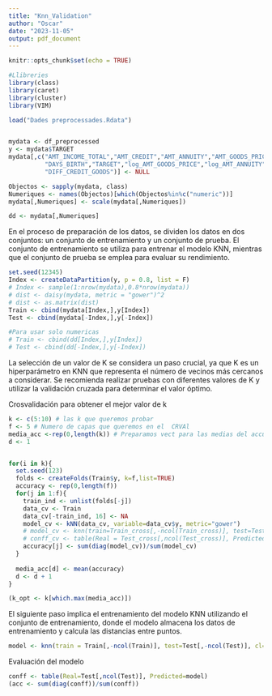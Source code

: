```yaml
---
title: "Knn_Validation"
author: "Oscar"
date: "2023-11-05"
output: pdf_document
---
```


```r
knitr::opts_chunk$set(echo = TRUE)
```

```r
#Llibreries
library(class)
library(caret)
library(cluster)
library(VIM)
```

```r
load("Dades preprocessades.Rdata")


mydata <- df_preprocessed
y <- mydata$TARGET
mydata[,c("AMT_INCOME_TOTAL","AMT_CREDIT","AMT_ANNUITY","AMT_GOODS_PRICE",
          "DAYS_BIRTH","TARGET","log_AMT_GOODS_PRICE","log_AMT_ANNUITY",
          "DIFF_CREDIT_GOODS")] <- NULL

Objectos <- sapply(mydata, class)
Numeriques <- names(Objectos)[which(Objectos%in%c("numeric"))]
mydata[,Numeriques] <- scale(mydata[,Numeriques])

dd <- mydata[,Numeriques]
```

En el proceso de preparación de los datos, se dividen los datos en dos conjuntos: un conjunto de entrenamiento y un conjunto de prueba. El conjunto de entrenamiento se utiliza para entrenar el modelo KNN, mientras que el conjunto de prueba se emplea para evaluar su rendimiento.

```r
set.seed(12345)
Index <- createDataPartition(y, p = 0.8, list = F)
# Index <- sample(1:nrow(mydata),0.8*nrow(mydata))
# dist <- daisy(mydata, metric = "gower")^2
# dist <- as.matrix(dist)
Train <- cbind(mydata[Index,],y[Index])
Test <- cbind(mydata[-Index,],y[-Index])

#Para usar solo numericas
# Train <- cbind(dd[Index,],y[Index])
# Test <- cbind(dd[-Index,],y[-Index])
```

La selección de un valor de K se considera un paso crucial, ya que K es un hiperparámetro en KNN que representa el número de vecinos más cercanos a considerar. Se recomienda realizar pruebas con diferentes valores de K y utilizar la validación cruzada para determinar el valor óptimo.

Crosvalidación para obtener el mejor valor de k

```r
k <- c(5:10) # las k que queremos probar
f <- 5 # Numero de capas que queremos en el  CRVAl
media_acc <-rep(0,length(k)) # Preparamos vect para las medias del accuracy
d <- 1


for(i in k){
  set.seed(123)
  folds <- createFolds(Train$y, k=f,list=TRUE) 
  accuracy <- rep(0,length(f))
  for(j in 1:f){
    train_ind <- unlist(folds[-j])
    data_cv <- Train 
    data_cv[-train_ind, 16] <- NA
    model_cv <- kNN(data_cv, variable=data_cv$y, metric="gower")
    # model_cv <- knn(train=Train_cross[,-ncol(Train_cross)], test=Test_cross[,-ncol(Test_cross)], cl = n Train_cross[,ncol(Train_cross)], k=i) 
    # conff_cv <- table(Real = Test_cross[,ncol(Test_cross)], Predicted = model_cv) 
    accuracy[j] <- sum(diag(model_cv))/sum(model_cv)
  }
  
  media_acc[d] <- mean(accuracy) 
  d <- d + 1
}

(k_opt <- k[which.max(media_acc)])
```

El siguiente paso implica el entrenamiento del modelo KNN utilizando el conjunto de entrenamiento, donde el modelo almacena los datos de entrenamiento y calcula las distancias entre puntos.

```r
model <- knn(train = Train[,-ncol(Train)], test=Test[,-ncol(Test)], cl=Train[,ncol(Train)], k=k_opt)
```

Evaluación del modelo

```r
conff <- table(Real=Test[,ncol(Test)], Predicted=model)
(acc <- sum(diag(conff))/sum(conff))
```